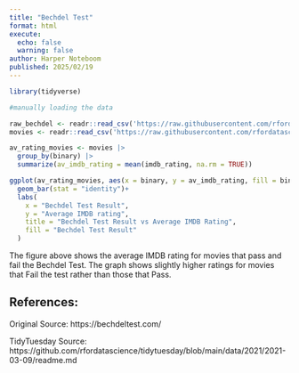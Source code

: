 ```yaml
---
title: "Bechdel Test"
format: html
execute:
  echo: false
  warning: false
author: Harper Noteboom
published: 2025/02/19
---
```


```r
library(tidyverse)

#manually loading the data 

raw_bechdel <- readr::read_csv('https://raw.githubusercontent.com/rfordatascience/tidytuesday/main/data/2021/2021-03-09/raw_bechdel.csv')
movies <- readr::read_csv('https://raw.githubusercontent.com/rfordatascience/tidytuesday/main/data/2021/2021-03-09/movies.csv')

```

```r
av_rating_movies <- movies |> 
  group_by(binary) |>
  summarize(av_imdb_rating = mean(imdb_rating, na.rm = TRUE))

ggplot(av_rating_movies, aes(x = binary, y = av_imdb_rating, fill = binary)) + 
  geom_bar(stat = "identity")+ 
  labs(
    x = "Bechdel Test Result",
    y = "Average IMDB rating", 
    title = "Bechdel Test Result vs Average IMDB Rating", 
    fill = "Bechdel Test Result"
  )
```

The figure above shows the average IMDB rating for movies that pass and fail the Bechdel Test. The graph shows slightly higher ratings for movies that Fail the test rather than those that Pass.

## References:

Original Source: https://bechdeltest.com/

TidyTuesday Source: https://github.com/rfordatascience/tidytuesday/blob/main/data/2021/2021-03-09/readme.md
